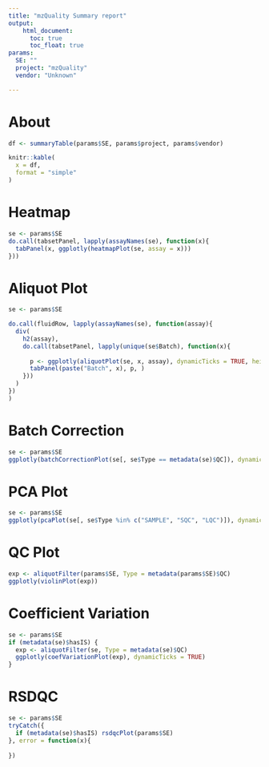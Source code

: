 ```yaml
---
title: "mzQuality Summary report"
output: 
    html_document:
      toc: true
      toc_float: true
params:
  SE: ""
  project: "mzQuality"
  vendor: "Unknown"

---
```


<style type="text/css">
div.main-container {
  max-width: 100vw !important;
}
</style>

# About
```r
df <- summaryTable(params$SE, params$project, params$vendor)

knitr::kable(
  x = df,
  format = "simple"
)
```

# Heatmap
```r
se <- params$SE
do.call(tabsetPanel, lapply(assayNames(se), function(x){
  tabPanel(x, ggplotly(heatmapPlot(se, assay = x)))
}))
```

# Aliquot Plot
```r
se <- params$SE

do.call(fluidRow, lapply(assayNames(se), function(assay){
  div(
    h2(assay),
    do.call(tabsetPanel, lapply(unique(se$Batch), function(x){
      
      p <- ggplotly(aliquotPlot(se, x, assay), dynamicTicks = TRUE, height = 540)
      tabPanel(paste("Batch", x), p, )
    }))
  )
})
)
```

# Batch Correction
```r
se <- params$SE
ggplotly(batchCorrectionPlot(se[, se$Type == metadata(se)$QC]), dynamicTicks = TRUE)
```

# PCA Plot
```r
se <- params$SE
ggplotly(pcaPlot(se[, se$Type %in% c("SAMPLE", "SQC", "LQC")]), dynamicTicks = TRUE)
```

# QC Plot
```r
exp <- aliquotFilter(params$SE, Type = metadata(params$SE)$QC)
ggplotly(violinPlot(exp))
```

# Coefficient Variation
```r
se <- params$SE
if (metadata(se)$hasIS) {
  exp <- aliquotFilter(se, Type = metadata(se)$QC)
  ggplotly(coefVariationPlot(exp), dynamicTicks = TRUE)
}

```

# RSDQC
```r
se <- params$SE
tryCatch({
  if (metadata(se)$hasIS) rsdqcPlot(params$SE)
}, error = function(x){
  
})

```


